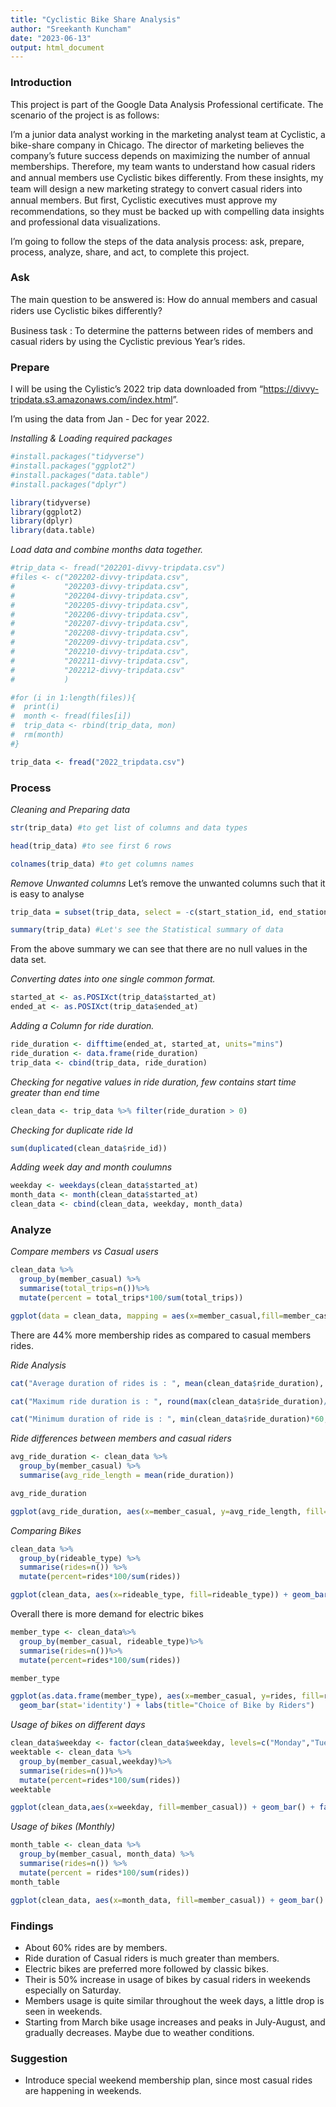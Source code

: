 ```yaml
---
title: "Cyclistic Bike Share Analysis"
author: "Sreekanth Kuncham"
date: "2023-06-13"
output: html_document
---
```


### Introduction

This project is part of the Google Data Analysis Professional certificate. The scenario of the project is as follows:

I'm a junior data analyst working in the marketing analyst team at Cyclistic, a bike-share company in Chicago. The director of marketing believes the company's future success depends on maximizing the number of annual memberships. Therefore, my team wants to understand how casual riders and annual members use Cyclistic bikes diﬀerently. From these insights, my team will design a new marketing strategy to convert casual riders into annual members. But ﬁrst, Cyclistic executives must approve my recommendations, so they must be backed up with compelling data insights and professional data visualizations.

I'm going to follow the steps of the data analysis process: ask, prepare, process, analyze, share, and act, to complete this project.

### Ask

The main question to be answered is: How do annual members and casual riders use Cyclistic bikes diﬀerently?

Business task : To determine the patterns between rides of members and casual riders by using the Cyclistic previous Year's rides.

### Prepare

I will be using the Cylistic's 2022 trip data downloaded from "<https://divvy-tripdata.s3.amazonaws.com/index.html>".

I'm using the data from Jan - Dec for year 2022.

*Installing & Loading required packages*

```r
#install.packages("tidyverse")
#install.packages("ggplot2")
#install.packages("data.table")
#install.packages("dplyr")

library(tidyverse)
library(ggplot2)
library(dplyr)
library(data.table)
```

*Load data and combine months data together.*

```r
#trip_data <- fread("202201-divvy-tripdata.csv")
#files <- c("202202-divvy-tripdata.csv", 
#           "202203-divvy-tripdata.csv",
#           "202204-divvy-tripdata.csv",
#           "202205-divvy-tripdata.csv",
#           "202206-divvy-tripdata.csv",
#           "202207-divvy-tripdata.csv",
#           "202208-divvy-tripdata.csv",
#           "202209-divvy-tripdata.csv",
#           "202210-divvy-tripdata.csv",
#           "202211-divvy-tripdata.csv",
#           "202212-divvy-tripdata.csv"
#           )

#for (i in 1:length(files)){
#  print(i)
#  month <- fread(files[i])
#  trip_data <- rbind(trip_data, mon)
#  rm(month)
#}

trip_data <- fread("2022_tripdata.csv")
```

### Process

*Cleaning and Preparing data*

```r
str(trip_data) #to get list of columns and data types
```

```r
head(trip_data) #to see first 6 rows
```

```r
colnames(trip_data) #to get columns names
```

*Remove Unwanted columns* Let's remove the unwanted columns such that it is easy to analyse

```r
trip_data = subset(trip_data, select = -c(start_station_id, end_station_id, start_lat, start_lng, end_lat, end_lng))
```

```r
summary(trip_data) #Let's see the Statistical summary of data
```

From the above summary we can see that there are no null values in the data set.

*Converting dates into one single common format.*

```r
started_at <- as.POSIXct(trip_data$started_at)
ended_at <- as.POSIXct(trip_data$ended_at)
```

*Adding a Column for ride duration.*

```r
ride_duration <- difftime(ended_at, started_at, units="mins")
ride_duration <- data.frame(ride_duration)
trip_data <- cbind(trip_data, ride_duration)
```

*Checking for negative values in ride duration, few contains start time greater than end time*

```r
clean_data <- trip_data %>% filter(ride_duration > 0)
```

*Checking for duplicate ride Id*

```r
sum(duplicated(clean_data$ride_id))
```

*Adding week day and month coulumns*

```r
weekday <- weekdays(clean_data$started_at)
month_data <- month(clean_data$started_at)
clean_data <- cbind(clean_data, weekday, month_data)
```

### Analyze

*Compare members vs Casual users*

```r
clean_data %>% 
  group_by(member_casual) %>% 
  summarise(total_trips=n())%>%
  mutate(percent = total_trips*100/sum(total_trips))
```

```r
ggplot(data = clean_data, mapping = aes(x=member_casual,fill=member_casual)) + geom_bar()+labs(title="Member Vs Casual")
```

There are 44% more membership rides as compared to casual members rides.

*Ride Analysis*

```r
cat("Average duration of rides is : ", mean(clean_data$ride_duration), "mins")
```

```r
cat("Maximum ride duration is : ", round(max(clean_data$ride_duration)/60/24), "days")
```

```r
cat("Minimum duration of ride is : ", min(clean_data$ride_duration)*60, "sec")
```

*Ride differences between members and casual riders*

```r
avg_ride_duration <- clean_data %>%
  group_by(member_casual) %>%
  summarise(avg_ride_length = mean(ride_duration))

avg_ride_duration
```

```r
ggplot(avg_ride_duration, aes(x=member_casual, y=avg_ride_length, fill=member_casual)) + geom_col() + labs(title="Members Vs Casual Riders")
```

*Comparing Bikes*

```r
clean_data %>%
  group_by(rideable_type) %>%
  summarise(rides=n()) %>%
  mutate(percent=rides*100/sum(rides))
```

```r
ggplot(clean_data, aes(x=rideable_type, fill=rideable_type)) + geom_bar() + labs(title="Type of Bikes used")
```

Overall there is more demand for electric bikes

```r
member_type <- clean_data%>%
  group_by(member_casual, rideable_type)%>%
  summarise(rides=n())%>%
  mutate(percent=rides*100/sum(rides))

member_type
```

```r
ggplot(as.data.frame(member_type), aes(x=member_casual, y=rides, fill=rideable_type)) +
  geom_bar(stat='identity') + labs(title="Choice of Bike by Riders")
```

*Usage of bikes on different days*

```r
clean_data$weekday <- factor(clean_data$weekday, levels=c("Monday","Tuesday","Wednesday","Thursday","Friday","Saturday","Sunday"))
weektable <- clean_data %>%
  group_by(member_casual,weekday)%>%
  summarise(rides=n())%>%
  mutate(percent=rides*100/sum(rides))
weektable
```

```r
ggplot(clean_data,aes(x=weekday, fill=member_casual)) + geom_bar() + facet_wrap(~member_casual)+theme(axis.text.x = element_text(angle=60, hjust=1)) + labs(title="Usage per day")
```

*Usage of bikes (Monthly)*

```r
month_table <- clean_data %>%
  group_by(member_casual, month_data) %>%
  summarise(rides=n()) %>%
  mutate(percent = rides*100/sum(rides))
month_table
```

```r
ggplot(clean_data, aes(x=month_data, fill=member_casual)) + geom_bar() + facet_wrap(~member_casual) + labs(title="Usage per month")
```

### Findings

-   About 60% rides are by members.
-   Ride duration of Casual riders is much greater than members.
-   Electric bikes are preferred more followed by classic bikes.
-   Their is 50% increase in usage of bikes by casual riders in weekends especially on Saturday.
-   Members usage is quite similar throughout the week days, a little drop is seen in weekends.
-   Starting from March bike usage increases and peaks in July-August, and gradually decreases. Maybe due to weather conditions.

### Suggestion

-   Introduce special weekend membership plan, since most casual rides are happening in weekends.
